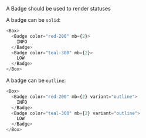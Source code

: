 A Badge should be used to render statuses

A badge can be `solid`:

```typescript jsx
<Box>
  <Badge color="red-200" mb={2}>
    INFO
  </Badge>
  <Badge color="teal-300" mb={2}>
    LOW
  </Badge>
</Box>
```

A badge can be `outline`:

```typescript jsx
<Box>
  <Badge color="red-200" mb={2} variant="outline">
    INFO
  </Badge>
  <Badge color="teal-300" mb={2} variant="outline">
    LOW
  </Badge>
</Box>
```
